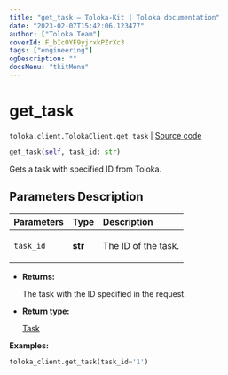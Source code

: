 ```yaml
---
title: "get_task — Toloka-Kit | Toloka documentation"
date: "2023-02-07T15:42:06.123477"
author: ["Toloka Team"]
coverId: F_bIcOYF9yjrxkPZrXc3
tags: ["engineering"]
ogDescription: ""
docsMenu: "tkitMenu"
---
```


# get_task
`toloka.client.TolokaClient.get_task` | [Source code](https://github.com/Toloka/toloka-kit/blob/v1.1.3/src/client/__init__.py#L2367)

```python
get_task(self, task_id: str)
```

Gets a task with specified ID from Toloka.

## Parameters Description

| Parameters | Type | Description |
| :----------| :----| :-----------|
`task_id`|**str**|<p>The ID of the task.</p>

* **Returns:**

  The task with the ID specified in the request.

* **Return type:**

  [Task](/docs/toloka-kit/reference/toloka.client.task.Task)

**Examples:**

```python
toloka_client.get_task(task_id='1')
```
